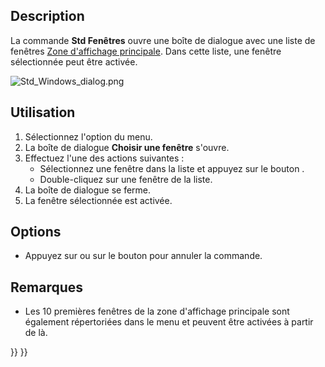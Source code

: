 <languages/>

{{Docnav/fr
|[[Std_CascadeWindows/fr|Cascade]]
|
|[[Std_Windows_Menu/fr|Menu Fenêtre]]
|IconL=Std_CascadeWindows.svg
|IconR=
|IconC=Freecad.svg
}}

{{GuiCommand/fr
|Name=Std Windows
|Name/fr=Std Fenêtres
|MenuLocation=Fenêtres → Fenêtres...
|Workbenches=Tous
|SeeAlso=[[Std_ActivateNextWindow/fr|Std Suivante]], [[Std_ActivatePrevWindow/fr|Std Précédente]]
}}

==Description==

La commande '''Std Fenêtres'''  ouvre une boîte de dialogue avec une liste de fenêtres [[Main_view_area/fr|Zone d'affichage principale]]. Dans cette liste, une fenêtre sélectionnée peut être activée.

[[Image:Std_Windows_dialog.png]]
{{Caption|La boîte de dialogue Choisir une fenêtre}}

<span id="Usage"></span>
==Utilisation==

# Sélectionnez l'option {{MenuCommand|Fenêtres → [[Image:Std_Windows.svg|16px]] Fenêtres...}} du menu.
# La boîte de dialogue '''Choisir une fenêtre''' s'ouvre.
# Effectuez l'une des actions suivantes :
#* Sélectionnez une fenêtre dans la liste et appuyez sur le bouton {{Button|Activer}}.
#* Double-cliquez sur une fenêtre de la liste.
# La boîte de dialogue se ferme.
# La fenêtre sélectionnée est activée.

==Options==

* Appuyez sur {{KEY|Échap}} ou sur le bouton {{Button|Annuler}} pour annuler la commande.

<span id="Notes"></span>
==Remarques==

* Les 10 premières fenêtres de la zone d'affichage principale sont également répertoriées dans le menu {{MenuCommand|Fenêtres}} et peuvent être activées à partir de là.


{{Docnav/fr
|[[Std_CascadeWindows/fr|Cascade]]
|
|[[Std_Windows_Menu/fr|Menu Fenêtre]]
|IconL=Std_CascadeWindows.svg
|IconR=
|IconC=Freecad.svg
}}

{{Std_Base_navi{{#translation:}}}}
{{Userdocnavi{{#translation:}}}}